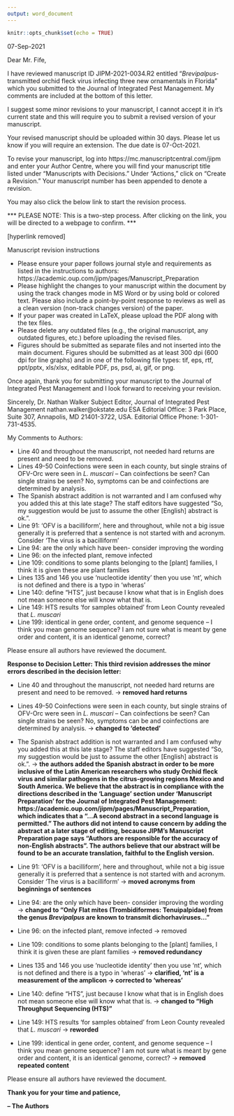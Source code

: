 ```yaml
---
output: word_document
---
```


```r
knitr::opts_chunk$set(echo = TRUE)
```

07-Sep-2021

Dear Mr. Fife,

I have reviewed manuscript ID JIPM-2021-0034.R2 entitled "<i>Brevipalpus</i>-transmitted orchid fleck virus infecting three new ornamentals in Florida" which you submitted to the Journal of Integrated Pest Management.  My comments are included at the bottom of this letter.

I suggest some minor revisions to your manuscript, I cannot accept it in it's current state and this will require you to submit a revised version of your manuscript.

Your revised manuscript should be uploaded within 30 days. Please let us know if you will require an extension. The due date is 07-Oct-2021.

To revise your manuscript, log into https://mc.manuscriptcentral.com/jipm and enter your Author Centre, where you will find your manuscript title listed under "Manuscripts with Decisions."  Under "Actions," click on "Create a Revision."  Your manuscript number has been appended to denote a revision.

You may also click the below link to start the revision process.

*** PLEASE NOTE: This is a two-step process. After clicking on the link, you will be directed to a webpage to confirm. ***

[hyperlink removed]


Manuscript revision instructions

- Please ensure your paper follows journal style and requirements as listed in the instructions to authors: https://academic.oup.com/jipm/pages/Manuscript_Preparation
- Please highlight the changes to your manuscript within the document by using the track changes mode in MS Word or by using bold or colored text. Please also include a point-by-point response to reviews as well as a clean version (non-track changes version) of the paper.
- If your paper was created in LaTeX, please upload the PDF along with the tex files.
- Please delete any outdated files (e.g., the original manuscript, any outdated figures, etc.) before uploading the revised files.
- Figures should be submitted as separate files and not inserted into the main document. Figures should be submitted as at least 300 dpi (600 dpi for line graphs) and in one of the following file types: tif, eps, rtf, ppt/pptx, xls/xlsx, editable PDF, ps, psd, ai, gif, or png.

Once again, thank you for submitting your manuscript to the Journal of Integrated Pest Management and I look forward to receiving your revision.


Sincerely,
Dr. Nathan Walker
Subject Editor, Journal of Integrated Pest Management
nathan.walker\@okstate.edu
ESA Editorial Office: 3 Park Place, Suite 307, Annapolis, MD 21401-3722, USA. Editorial Office Phone: 1-301-731-4535.

My Comments to Authors:

- Line 40 and throughout the manuscript, not needed hard returns are present and need to be removed.
- Lines 49-50 Coinfections were seen in each county, but single strains of OFV-Orc were seen in *L. muscari* – Can coinfections be seen? Can single strains be seen?  No, symptoms can be and coinfections are determined by analysis.
- The Spanish abstract addition is not warranted and I am confused why you added this at this late stage? The staff editors have suggested “So, my suggestion would be just to assume the other [English] abstract is ok.”.
- Line 91: ‘OFV is a bacilliform’, here and throughout, while not a big issue generally it is preferred that a sentence is not started with and acronym. Consider ‘The virus is a bacilliform’
- Line 94: are the only which have been- consider improving the wording
- Line 96: on the infected plant, remove infected
- Line 109: conditions to some plants belonging to the [plant] families, I think it is given these are plant families
- Lines 135 and 146 you use ‘nucleotide identity’ then you use ‘nt’, which is not defined and there is a typo in ‘wheras’
- Line 140: define “HTS”, just because I know what that is in English does not mean someone else will know what that is.
- Line 149: HTS results ‘for samples obtained’ from Leon County revealed that *L. muscari*
- Line 199: identical in gene order, content, and genome sequence – I think you mean genome sequence? I am not sure what is meant by gene order and content, it is an identical genome, correct?

Please ensure all authors have reviewed the document.

\newpage

**Response to Decision Letter:**
**This third revision addresses the minor errors described in the decision letter:**

- Line 40 and throughout the manuscript, not needed hard returns are present and need to be removed. $\rightarrow$ **removed hard returns**

- Lines 49-50 Coinfections were seen in each county, but single strains of OFV-Orc were seen in *L. muscari* – Can coinfections be seen? Can single strains be seen?  No, symptoms can be and coinfections are determined by analysis. $\rightarrow$ **changed to 'detected'**

- The Spanish abstract addition is not warranted and I am confused why you added this at this late stage? The staff editors have suggested “So, my suggestion would be just to assume the other [English] abstract is ok.”. $\rightarrow$ **the authors added the Spanish abstract in order to be more inclusive of the Latin American researchers who study Orchid fleck virus and similar pathogens in the citrus-growing regions Mexico and South America. We believe that the abstract is in compliance with the directions described in the 'Language' section under 'Manuscript Preparation' for the Journal of Integrated Pest Management: https://academic.oup.com/jipm/pages/Manuscript_Preparation, which indicates that a "...A second abstract in a second language is permitted." The authors did not intend to cause concern by adding the abstract at a later stage of editing, because JIPM's Manuscript Preparation page says "Authors are responsible for the accuracy of non-English abstracts". The authors believe that our abstract will be found to be an accurate translation, faithful to the English version.**

- Line 91: ‘OFV is a bacilliform’, here and throughout, while not a big issue generally it is preferred that a sentence is not started with and acronym. Consider ‘The virus is a bacilliform’ $\rightarrow$ **moved acronyms from beginnings of sentences**

- Line 94: are the only which have been- consider improving the wording $\rightarrow$ **changed to "Only Flat mites (Trombidiformes: Tenuipalpidae) from the genus *Brevipalpus* are known to transmit dichorhaviruses..."**

- Line 96: on the infected plant, remove infected $\rightarrow$ removed

- Line 109: conditions to some plants belonging to the [plant] families, I think it is given these are plant families $\rightarrow$ **removed redundancy**

- Lines 135 and 146 you use ‘nucleotide identity’ then you use ‘nt’, which is not defined and there is a typo in ‘wheras’ $\rightarrow$ **clarified, 'nt' is a measurement of the amplicon $\rightarrow$ corrected to 'whereas'**

- Line 140: define “HTS”, just because I know what that is in English does not mean someone else will know what that is. $\rightarrow$ **changed to "High Throughput Sequencing (HTS)"**

- Line 149: HTS results ‘for samples obtained’ from Leon County revealed that *L. muscari* $\rightarrow$ **reworded**

- Line 199: identical in gene order, content, and genome sequence – I think you mean genome sequence? I am not sure what is meant by gene order and content, it is an identical genome, correct? $\rightarrow$ **removed repeated content**

Please ensure all authors have reviewed the document.

**Thank you for your time and patience,**

**-- The Authors**